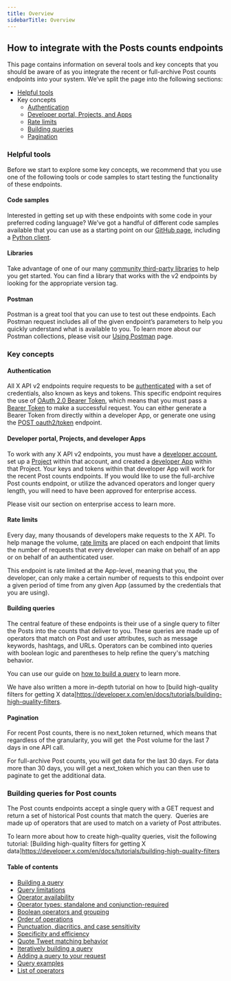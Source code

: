 ---
title: Overview
sidebarTitle: Overview
---

## How to integrate with the Posts counts endpoints

This page contains information on several tools and key concepts that you should be aware of as you integrate the recent or full-archive Post counts endpoints into your system. We’ve split the page into the following sections:

* [Helpful tools](#helpful-tools)
* Key concepts
    * [Authentication](#authentication)
    * [Developer portal, Projects, and Apps](#developer-portal)
    * [Rate limits](#rate-limits)
    * [Building queries](#queries)
    * [Pagination](#pagination)

### Helpful tools

Before we start to explore some key concepts, we recommend that you use one of the following tools or code samples to start testing the functionality of these endpoints.

#### Code samples

Interested in getting set up with these endpoints with some code in your preferred coding language? We’ve got a handful of different code samples available that you can use as a starting point on our [GitHub page](https://github.com/xdevplatform/Twitter-API-v2-sample-code), including a [Python client](https://github.com/xdevplatform/search-tweets-python).

#### Libraries

Take advantage of one of our many [community third-party libraries](/x-api/tools-and-libraries/overview) to help you get started. You can find a library that works with the v2 endpoints by looking for the appropriate version tag.

#### Postman

Postman is a great tool that you can use to test out these endpoints. Each Postman request includes all of the given endpoint’s parameters to help you quickly understand what is available to you. To learn more about our Postman collections, please visit our [Using Postman](https://developer.x.com/en/docs/tutorials/postman-getting-started) page.
 

### Key concepts

#### Authentication

All X API v2 endpoints require requests to be [authenticated](/resources/fundamentals/authentication) with a set of credentials, also known as keys and tokens. This specific endpoint requires the use of [OAuth 2.0 Bearer Token](/resources/fundamentals/authentication#oauth-2-0), which means that you must pass a [Bearer Token](https://developer.twitter.com/en/docs/authentication/oauth-2-0/bearer-tokens) to make a successful request. You can either generate a Bearer Token from directly within a developer App, or generate one using the [POST oauth2/token](/resources/fundamentals/authentication#post-oauth2-token) endpoint.

#### Developer portal, Projects, and developer Apps

To work with any X API v2 endpoints, you must have a [developer account](/resources/fundamentals/developer-portal), set up a [Project](/resources/fundamentals/projects) within that account, and created a [developer App](/resources/fundamentals/developer-apps) within that Project. Your keys and tokens within that developer App will work for the recent Post counts endpoints. If you would like to use the full-archive Post counts endpoint, or utilize the advanced operators and longer query length, you will need to have been approved for enterprise access.

Please visit our section on enterprise access to learn more.

#### Rate limits

Every day, many thousands of developers make requests to the X API. To help manage the volume, [rate limits](/x-api/fundamentals/rate-limits) are placed on each endpoint that limits the number of requests that every developer can make on behalf of an app or on behalf of an authenticated user.

This endpoint is rate limited at the App-level, meaning that you, the developer, can only make a certain number of requests to this endpoint over a given period of time from any given App (assumed by the credentials that you are using). 


#### Building queries

The central feature of these endpoints is their use of a single query to filter the Posts into the counts that deliver to you. These queries are made up of operators that match on Post and user attributes, such as message keywords, hashtags, and URLs. Operators can be combined into queries with boolean logic and parentheses to help refine the query's matching behavior.

You can use our guide on [how to build a query](/x-api/posts/counts/integrate/build-a-query) to learn more.

We have also written a more in-depth tutorial on how to [build high-quality filters for getting X data]https://developer.x.com/en/docs/tutorials/building-high-quality-filters.
 

#### Pagination

For recent Post counts, there is no next_token returned, which means that regardless of the granularity, you will get  the Post volume for the last 7 days in one API call.

For full-archive Post counts, you will get data for the last 30 days. For data more than 30 days, you will get a next_token which you can then use to paginate to get the additional data. 


### Building queries for Post counts

The Post counts endpoints accept a single query with a GET request and return a set of historical Post counts that match the query.  Queries are made up of operators that are used to match on a variety of Post attributes. 

To learn more about how to create high-quality queries, visit the following tutorial:
[Building high-quality filters for getting X data]https://developer.x.com/en/docs/tutorials/building-high-quality-filters

#### Table of contents

* [Building a query](#build)
* [Query limitations](#limits)
* [Operator availability](#availability)
* [Operator types: standalone and conjunction-required](#types)
* [Boolean operators and grouping](#boolean)
* [Order of operations](#order-of-operations)
* [Punctuation, diacritics, and case sensitivity](#punctuation)
* [Specificity and efficiency](#specificity)
* [Quote Tweet matching behavior](#quote-tweets)
* [Iteratively building a query](#iterative)
* [Adding a query to your request](#adding-a-query)
* [Query examples](#examples)
* [List of operators](#list)
